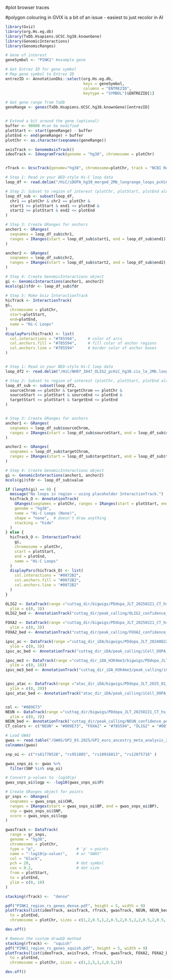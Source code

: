 #plot browser traces

#polygon colouring in GVIX is a bit of an issue - easiest to just recolor in AI
```r
library(Gviz)
library(org.Hs.eg.db)
library(TxDb.Hsapiens.UCSC.hg38.knownGene)
library(GenomicInteractions)
library(GenomicRanges)

# Gene of interest
geneSymbol <- "PINK1" #example gene

# Get Entrez ID for gene symbol
# Map gene symbol to Entrez ID
entrezID <- AnnotationDbi::select(org.Hs.eg.db,
                                  keys = geneSymbol,
                                  columns = "ENTREZID",
                                  keytype = "SYMBOL")$ENTREZID[1]

# Get gene range from TxDb
geneRange <- genes(TxDb.Hsapiens.UCSC.hg38.knownGene)[entrezID]


# Extend a bit around the gene (optional)
buffer <- 90000 #can be modified
plotStart <- start(geneRange) - buffer
plotEnd <- end(geneRange) + buffer
plotChr <- as.character(seqnames(geneRange))

axisTrack <- GenomeAxisTrack()
ideoTrack <- IdeogramTrack(genome = "hg38", chromosome = plotChr)


rTrack <- UcscTrack(genome="hg38", chromosome=plotChr, track = "NCBI RefSeq",  from=plotStart, to=plotEnd, trackType="GeneRegionTrack",  rstarts="exonStarts", rends="exonEnds", gene="name",  symbol="name2", transcript="name", strand="strand",  fill="darkblue",stacking="dense", name="RefSeq",  showId=TRUE, geneSymbol=TRUE)
```

```r

# Step 1: Read in your BED-style Hi-C loop data
loop_df <- read.delim("/HiC/iDOPA_hg38_merged_2Mb_longrange_loops_pcHiC.bed", header = TRUE)

# Step 2: Subset to region of interest (plotChr, plotStart, plotEnd already defined above)
loop_df_sub <- subset(loop_df,
  chr1 == plotChr & chr2 == plotChr &
  start1 >= plotStart & end1 <= plotEnd &
  start2 >= plotStart & end2 <= plotEnd
)

# Step 3: Create GRanges for anchors
anchor1 <- GRanges(
  seqnames = loop_df_sub$chr1,
  ranges = IRanges(start = loop_df_sub$start1, end = loop_df_sub$end1)
)

anchor2 <- GRanges(
  seqnames = loop_df_sub$chr2,
  ranges = IRanges(start = loop_df_sub$start2, end = loop_df_sub$end2)
)

# Step 4: Create GenomicInteractions object
gi <- GenomicInteractions(anchor1, anchor2)
mcols(gi)$fdr <- loop_df_sub$fdr

# Step 5: Make Gviz InteractionTrack
hicTrack <- InteractionTrack(
gi,
  chromosome = plotChr,
  start=plotStart,
  end=plotEnd,
  name = "Hi-C Loops"
)
displayPars(hicTrack) <- list(
  col.interactions = "#785594",     # color of arcs
  col.anchors.fill = "#785594",     # fill color of anchor regions
  col.anchors.line = "#785594"      # border color of anchor boxes
)


# Step 1: Read in your BED-style Hi-C loop data
loop_df2 <- read.delim("/HiC/NH07_1047_OLIG2_pcHiC_hg38.cis_le_2Mb.longrange_ucsc.bed", header = TRUE, skip = 1)

# Step 2: Subset to region of interest (plotChr, plotStart, plotEnd already defined above)
loop_df_sub <- subset(loop_df2,
  sourceChrom == plotChr & targetChrom == plotChr &
  sourceStart >= plotStart & sourceEnd <= plotEnd &
  targetStart >= plotStart & targetEnd <= plotEnd
)


# Step 3: Create GRanges for anchors
anchor1 <- GRanges(
  seqnames = loop_df_sub$sourceChrom,
  ranges = IRanges(start = loop_df_sub$sourceStart, end = loop_df_sub$sourceEnd)
)

anchor2 <- GRanges(
  seqnames = loop_df_sub$targetChrom,
  ranges = IRanges(start = loop_df_sub$targetStart, end = loop_df_sub$targetEnd)
)

# Step 4: Create GenomicInteractions object
gi <- GenomicInteractions(anchor1, anchor2)
mcols(gi)$fdr <- loop_df_sub$value

if (length(gi) == 0) {
  message("No loops in region — using placeholder InteractionTrack.")
  hicTrack_O <- AnnotationTrack(
    GRanges(seqnames = plotChr, ranges = IRanges(start = plotStart, end = plotStart + 1)),
    genome = "hg38",
    name = "Hi-C Loops (None)",
    shape = "none",  # doesn't draw anything
    stacking = "hide"
  )
} else {
  hicTrack_O <- InteractionTrack(
    gi,
    chromosome = plotChr,
    start = plotStart,
    end = plotEnd,
    name = "Hi-C Loops"
  )
  displayPars(hicTrack_O) <- list(
    col.interactions = "#0072B2",
    col.anchors.fill = "#0072B2",
    col.anchors.line = "#0072B2"
  )
}


```

```r

OLIG2 <- DataTrack(range ="cuttag_dir/bigwigs/PDdopa_JLT_20250221_CT_hs_human_control_OLIG2_all.bw", type = "polygon", col.mountain="#0072B2", genome = "hg38", name = "OLIG2 H3K27ac",aggregate = mean,
  ylim = c(0, 3))
OLIG2_bed <- AnnotationTrack("cuttag_dir/peak_calling/OLIG2_confidence_peaks.sorted.bed", genome = "hg38", fill="#0072B2", col = NA, shape = "box", name = "OLIG2 H3K27ac peaks")

FOXA2 <- DataTrack(range ="cuttag_dir/bigwigs/PDdopa_JLT_20250221_CT_hs_human_control_FOXA2_all.bw", type = "polygon", col.mountain="#785594", genome = "hg38", name = "FOXA2 H3K27ac",
  ylim = c(0, 3))
FOXA2_bed <- AnnotationTrack("cuttag_dir/peak_calling/FOXA2_confidence_peaks.sorted.bed", genome = "hg38", fill="#785594", col=NA, shape = "box", name = "FOXA2 H3K27ac peaks")

ipsc_ac <- DataTrack(range ="cuttag_dir_iDA/bigwigs/PDdopa_JLT_20240822_iCell_H3k27ac_iPSC_DaN_iCell_DOPA_D14_all.bw", type = "polygon", col.mountain="#785594", genome = "hg38", name = "ipsc H3K27ac",
  ylim = c(0, 3))
ipsc_ac_bed <- AnnotationTrack("cuttag_dir_iDA/peak_calling/iCell_DOPA_D14_confidence_peaks.sorted.bed", genome = "hg38", fill="#785594", col=NA, shape = "box", name = "ipsc H3K27ac peaks")

ipsc_me3 <- DataTrack(range ="cuttag_dir_iDA_H3K4me3/bigwigs/PDdopa_JLT_20250305_CT_TFs_iPSC_DaN_H3K4me3_iCell_DOPA_D14_all.bw", type = "polygon", col.mountain="#785594", genome = "hg38", name = "ipsc H3K27ac",
  ylim = c(0, 10))
ipsc_me3_bed <- AnnotationTrack("cuttag_dir_iDA_H3K4me3/peak_calling/iCell_DOPA_D14_confidence_peaks.sorted.bed", genome = "hg38", fill="#785594", col=NA, shape = "box", name = "ipsc H3K27ac peaks")


ipsc_atac <- DataTrack(range ="atac_dir_iDA/bigwigs/PDdopa_JLT_2025_01_03_ATAC_iCell_2_iPSC_neurons_iCell_DOPA_all.bw", type = "polygon", col.mountain="#785594", genome = "hg38", name = "ipsc atac",
  ylim = c(0, 20))
ipsc_atac_bed <- AnnotationTrack("atac_dir_iDA/peak_calling/iCell_DOPA_confidence_peaks.sorted.bed", genome = "hg38", fill="#785594", col=NA, shape = "box", name = "ipsc atac peaks")


col <- "#009E73"
NEUN <- DataTrack(range ="cuttag_dir/bigwigs/PDdopa_JLT_20250221_CT_hs_human_control_NEUN_all.bw", type = "polygon", col.mountain="#009E73", genome = "hg38", name = "NEUN H3K27ac", fill.mountain = "#009E73",
  ylim = c(0, 3))
NEUN_bed <- AnnotationTrack("cuttag_dir/peak_calling/NEUN_confidence_peaks.sorted.bed", genome = "hg38", fill="#009E73", col = NA, shape = "box", name = "NEUN H3K27ac peaks")
CT_colors <- c("NEUN" = "#009E73", "FOXA2" = "#785594", "OLIG2" = "#0072B2")
```


```r
# Load GWAS
gwas <- read.table("/GWAS/GP2_03.2025/GP2_euro_ancestry_meta_analysis_2024/MungeSumStats/GP2_ALL_EUR_ALL_DATASET_HG38_12162024.mungesumstats.txt.gz", header = TRUE)
colnames(gwas)

```

```r

snp_oi <- c("rs61778528", "rs951805", "rs10916813", "rs12075716" )

gwas_snps_oi <- gwas %>%
  filter(SNP %in% snp_oi)

# Convert p-values to -log10(p)
gwas_snps_oi$logp <- -log10(gwas_snps_oi$P)

# Create GRanges object for points
gr_snps <- GRanges(
  seqnames = gwas_snps_oi$CHR,
  ranges = IRanges(start = gwas_snps_oi$BP, end = gwas_snps_oi$BP),
  snp = gwas_snps_oi$SNP,
  score = gwas_snps_oi$logp
)

gwasTrack <- DataTrack(
  range = gr_snps,
  genome = "hg38",
  chromosome = plotChr,
  type = "p",                  # 'p' = points
  name = "-log10(p-value)",    # or "GWAS"
  col = "black",
  pch = 20,                    # dot symbol
  cex = 0.2,                   # dot size 
  from = plotStart,
  to = plotEnd,
  ylim = c(0, 10)
)
```

```r

stacking(rTrack) <-  "dense"

pdf("PINK1_region_rs_genes_dense.pdf", height = 5, width = 9)
plotTracks(list(ideoTrack, axisTrack, rTrack, gwasTrack, NEUN, NEUN_bed, OLIG2, OLIG2_bed, hicTrack_O, FOXA2, FOXA2_bed, ipsc_ac, ipsc_ac_bed, ipsc_me3, ipsc_me3_bed, ipsc_atac, ipsc_atac_bed, ipsc_foxa, ipsc_foxa_bed, hicTrack), from = plotStart,
  to = plotEnd,
  chromosome = plotChr, sizes = c(1,2,0.5,1,2,0.5,2,0.5,2,2,0.5,2,0.5, 2,0.5, 2,0.5, 2))

dev.off()

# Remove the custom drawGD method
stacking(rTrack) <-  "squish"
pdf("PINK1_region_rs_genes_squish.pdf", height = 5, width = 9)
plotTracks(list(ideoTrack, axisTrack, rTrack, gwasTrack, FOXA2, FOXA2_bed,  hicTrack), from = plotStart,
  to = plotEnd,
  chromosome = plotChr, sizes = c(1,2,5,1,2,0.5,2))

dev.off()

```


